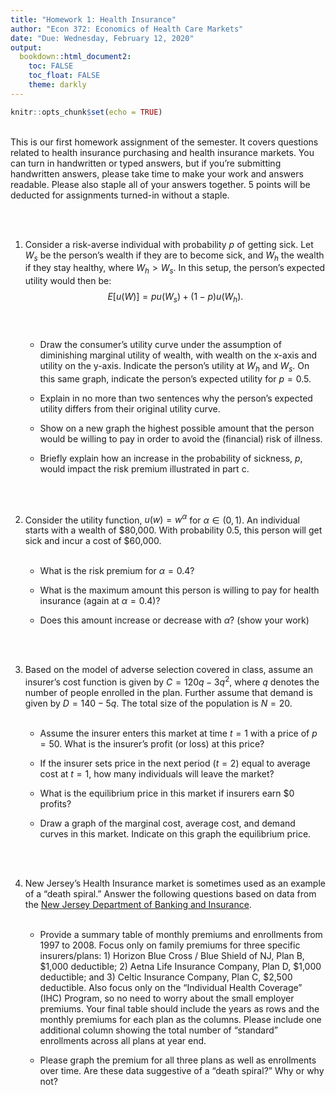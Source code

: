 ```yaml
---
title: "Homework 1: Health Insurance"
author: "Econ 372: Economics of Health Care Markets"
date: "Due: Wednesday, February 12, 2020"
output: 
  bookdown::html_document2:
    toc: FALSE
    toc_float: FALSE
    theme: darkly
---
```


```r
knitr::opts_chunk$set(echo = TRUE)

```

<br>
This is our first homework assignment of the semester. It covers questions related to health insurance purchasing and health insurance markets. You can turn in handwritten or typed answers, but if you're submitting handwritten answers, please take time to make your work and answers readable. Please also staple all of your answers together. 5 points will be deducted for assignments turned-in without a staple.

<br>
<br>

1. Consider a risk-averse individual with probability $p$ of getting sick. Let $W_{s}$ be the person's wealth if they are to become sick, and $W_{h}$ the wealth if they stay healthy, where $W_{h}>W_{s}$. In this setup, the person's expected utility would then be:<br>
$$E\left[u(W)\right] = p u(W_{s}) + (1-p) u(W_{h}).$$<br><br>
    + Draw the consumer's utility curve under the assumption of diminishing marginal utility of wealth, with wealth on the x-axis and utility on the y-axis. Indicate the person's utility at $W_{h}$ and $W_{s}$. On this same graph, indicate the person's expected utility for $p=0.5$.<br>
    
    + Explain in no more than two sentences why the person's expected utility differs from their original utility curve.<br>
    
    + Show on a new graph the highest possible amount that the person would be willing to pay in order to avoid the (financial) risk of illness.<br>
    
    + Briefly explain how an increase in the probability of sickness, $p$, would impact the risk premium illustrated in part c.


<br>
<br>

2. Consider the utility function, $u(w)=w^\alpha$ for $\alpha \in (0,1)$. An individual starts with a wealth of <span>&#36;</span>80,000. With probability 0.5, this person will get sick and incur a cost of <span>&#36;</span>60,000.<br><br>
    + What is the risk premium for $\alpha=0.4$?<br>
    
    + What is the maximum amount this person is willing to pay for health insurance (again at $\alpha=0.4$)?<br>
    
    + Does this amount increase or decrease with $\alpha$? (show your work)


<br>
<br>

3. Based on the model of adverse selection covered in class, assume an insurer's cost function is given by $C=120q - 3q^{2}$, where $q$ denotes the number of people enrolled in the plan. Further assume that demand is given by $D=140-5q$. The total size of the population is $N=20$.<br><br>
    + Assume the insurer enters this market at time $t=1$ with a price of $p=50$. What is the insurer's profit (or loss) at this price?<br>
  
    + If the insurer sets price in the next period ($t=2$) equal to average cost at $t=1$, how many individuals will leave the market?<br>
    
    + What is the equilibrium price in this market if insurers earn <span>&#36;</span>0 profits?<br>
    
    + Draw a graph of the marginal cost, average cost, and demand curves in this market. Indicate on this graph the equilibrium price.

<br>
<br>


4. New Jersey's Health Insurance market is sometimes used as an example of a "death spiral." Answer the following questions based on data from the [New Jersey Department of Banking and Insurance](http://www.state.nj.us/dobi/division_insurance/ihcseh/data_ihc.htm).<br><br>
    + Provide a summary table of monthly premiums and enrollments from 1997 to 2008. Focus only on family premiums for three specific insurers/plans: 1) Horizon Blue Cross / Blue Shield of NJ, Plan B, <span>&#36;</span>1,000 deductible; 2) Aetna Life Insurance Company, Plan D, <span>&#36;</span>1,000 deductible; and 3) Celtic Insurance Company, Plan C, <span>&#36;</span>2,500 deductible. Also focus only on the "Individual Health Coverage" (IHC) Program, so no need to worry about the small employer premiums. Your final table should include the years as rows and the monthly premiums for each plan as the columns. Please include one additional column showing the total number of "standard" enrollments across all plans at year end.<br>
    
    + Please graph the premium for all three plans as well as enrollments over time. Are these data suggestive of a "death spiral?" Why or why not?
